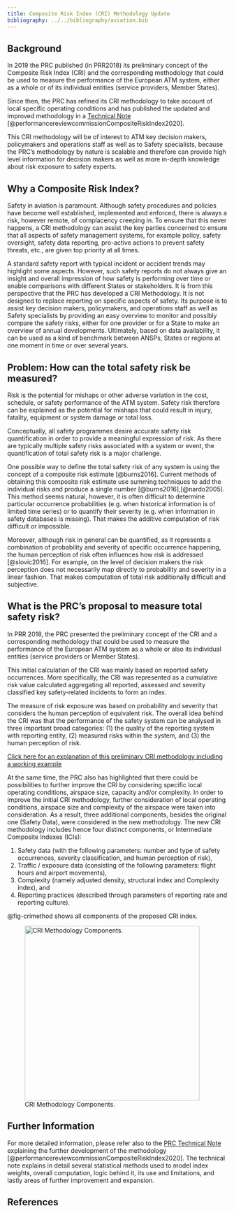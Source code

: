 ```yaml
---
title: Composite Risk Index (CRI) Methodology Update
bibliography: ../../bibliography/aviation.bib
---
```


## Background

In 2019 the PRC published (in PRR2018) its preliminary concept of the Composite Risk Index (CRI) and the corresponding methodology that could be used to measure the performance of the European ATM system, either as a whole or of its individual entities (service providers, Member States). 

Since then, the PRC has refined its CRI methodology to take account of local specific operating conditions and has published the updated and improved methodology in a [Technical Note][prc_cri_tn] [@performancereviewcommissionCompositeRiskIndex2020]. 

This CRI methodology will be of interest to ATM key decision makers, policymakers and operations staff as well as to Safety specialists, because the PRC’s methodology by nature is scalable and therefore can provide high level information for decision makers as well as more in-depth knowledge about risk exposure to safety experts. 

## Why a Composite Risk Index?

Safety in aviation is paramount. Although safety procedures and policies have become well established, implemented and enforced, there is always a risk, however remote, of complacency creeping in. To ensure that this never happens, a CRI methodology can assist the key parties concerned to ensure that all aspects of safety management systems, for example policy, safety oversight, safety data reporting, pro-active actions to prevent safety threats, etc., are given top priority at all times. 

A standard safety report with typical incident or accident trends may highlight some aspects. However, such safety reports do not always give an insight and overall impression of how safety is performing over time or enable comparisons with different States or stakeholders.
It is from this perspective that the PRC has developed a CRI Methodology. It is not designed to replace reporting on specific aspects of safety. Its purpose is to assist key decision makers, policymakers, and operations staff as well as Safety specialists by providing an easy overview to monitor and possibly compare the safety risks, either for one provider or for a State to make an overview of annual developments. Ultimately, based on data availability, it can be used as a kind of benchmark between ANSPs, States or regions at one moment in time or over several years. 

## Problem: How can the total safety risk be measured?

Risk is the potential for mishaps or other adverse variation in the cost, schedule, or safety performance of the ATM system. Safety risk therefore can be explained as the potential for mishaps that could result in injury, fatality, equipment or system damage or total loss.    

Conceptually, all safety programmes desire accurate safety risk quantification in order to provide a meaningful expression of risk. As there are typically multiple safety risks associated with a system or event, the quantification of total safety risk is a major challenge.

One possible way to define the total safety risk of any system is using the concept of a composite risk estimate [@burns2016]. Current methods of obtaining this composite risk estimate use summing techniques to add the individual risks and produce a single number [@burns2016],[@nardo2005]. This method seems natural, however, it is often difficult to determine particular occurrence probabilities (e.g. when historical information is of limited time series) or to quantify their severity (e.g. when information in safety databases is missing). That makes the additive computation of risk difficult or impossible.

Moreover, although risk in general can be quantified, as it represents a combination of probability and severity of specific occurrence happening, the human perception of risk often influences how risk is addressed [@slovic2016]. For example, on the level of decision makers the risk perception does not necessarily map directly to probability and severity in a linear fashion. That makes computation of total risk additionally difficult and subjective.

## What is the PRC's proposal to measure total safety risk?

In PRR 2018, the PRC presented the preliminary concept of the CRI and a corresponding methodology that could be used to measure the performance of the European ATM system as a whole or also its individual entities (service providers or Member States). 

This initial calculation of the CRI was mainly based on reported safety occurrences. More specifically, the CRI was represented as a cumulative risk value calculated aggregating all reported, assessed and severity classified key safety‐related incidents to form an index. 

The measure of risk exposure was based on probability and severity that considers the human perception of equivalent risk. The overall idea behind the CRI was that the performance of the safety system can be analysed in three important broad categories: (1) the quality of the reporting system with reporting entity, (2) measured risks within the system, and (3) the human perception of risk.

[Click here for an explanation of this preliminary CRI methodology including a working example][cri_methv1]

At the same time, the PRC also has highlighted that there could be possibilities to further improve the CRI by considering specific local operating conditions, airspace size, capacity and/or complexity. In order to improve the initial CRI methodology, further consideration of local operating conditions, airspace size and complexity of the airspace were taken into consideration. As a result, three additional components, besides the original one (Safety Data), were considered in the new methodology. The new CRI methodology includes hence four distinct components, or Intermediate Composite Indexes (ICIs):

1.	Safety data (with the following parameters: number and type of safety occurrences, severity classification, and human perception of risk),
2.	Traffic / exposure data (consisting of the following parameters: flight hours and airport movements),
3.	Complexity (namely adjusted density, structural index and Complexity index), and
4.	Reporting practices (described through parameters of reporting rate and reporting culture).

@fig-crimethod shows all components of the proposed CRI index.

![CRI Methodology Components.](cri-meth-comp.png){#fig-crimethod height=400px}


## 	Further Information

For more detailed information, please refer also to the [PRC Technical Note][prc_cri_tn] explaining the further development of the methodology [@performancereviewcommissionCompositeRiskIndex2020]. The technical note explains in detail several statistical methods used to model index weights, overall computation, logic behind it, its use and limitations, and lastly areas of further improvement and expansion.

[prc_cri_tn]: /library/tn_prc_2021_01_composite_risk_index_methodology.pdf "PRC Technical Note - Composite Risk Index"
[cri_methv1]: /methodology/cri-pi_v1/ "Composite Risk Index - Preliminary Methodology"


## References

